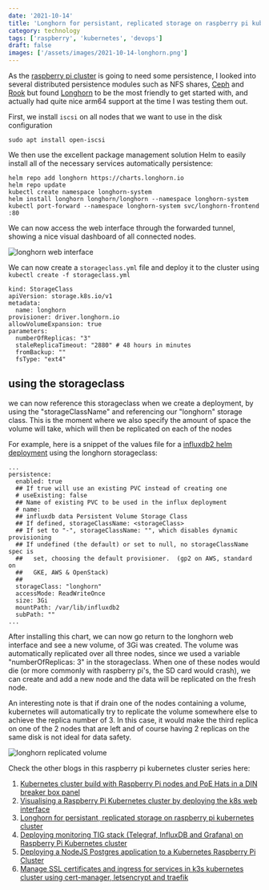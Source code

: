 ```yaml
---
date: '2021-10-14'
title: 'Longhorn for persistant, replicated storage on raspberry pi kubernetes cluster'
category: technology
tags: ['raspberry', 'kubernetes', 'devops']
draft: false
images: ['/assets/images/2021-10-14-longhorn.png']
---
```


As the [raspberry pi cluster](../blog/kubernetes-cluster-build-with-raspberry-pi-and-poe-hats) is going to need some persistence, I looked into several distributed persistence modules such as NFS shares, [Ceph](https://ceph.io) and [Rook](https://rook.io) but found [Longhorn](https://longhorn.io) to be the most friendly to get started with, and actually had quite nice arm64 support at the time I was testing them out.

First, we install `iscsi` on all nodes that we want to use in the disk configuration

```
sudo apt install open-iscsi
```

We then use the excellent package management solution Helm to easily install all of the necessary services automatically
persistence:

```
helm repo add longhorn https://charts.longhorn.io
helm repo update
kubectl create namespace longhorn-system
helm install longhorn longhorn/longhorn --namespace longhorn-system
kubectl port-forward --namespace longhorn-system svc/longhorn-frontend :80
```

We can now access the web interface through the forwarded tunnel, showing a nice visual dashboard of all connected nodes.

![longhorn web interface](/assets/images/2021-10-14-longhorn.png)

We can now create a `storageclass.yml` file and deploy it to the cluster using `kubectl create -f storageclass.yml`

```
kind: StorageClass
apiVersion: storage.k8s.io/v1
metadata:
  name: longhorn
provisioner: driver.longhorn.io
allowVolumeExpansion: true
parameters:
  numberOfReplicas: "3"
  staleReplicaTimeout: "2880" # 48 hours in minutes
  fromBackup: ""
  fsType: "ext4"
```

## using the storageclass

we can now reference this storageclass when we create a deployment, by using the "storageClassName" and referencing our "longhorn" storage class. This is the moment where we also specify the amount of space the volume will take, which will then be replicated on each of the nodes

For example, here is a snippet of the values file for a [influxdb2 helm deployment](https://github.com/influxdata/helm-charts/tree/master/charts/influxdb2) using the longhorn storageclass:

```
...
persistence:
  enabled: true
  ## If true will use an existing PVC instead of creating one
  # useExisting: false
  ## Name of existing PVC to be used in the influx deployment
  # name:
  ## influxdb data Persistent Volume Storage Class
  ## If defined, storageClassName: <storageClass>
  ## If set to "-", storageClassName: "", which disables dynamic provisioning
  ## If undefined (the default) or set to null, no storageClassName spec is
  ##   set, choosing the default provisioner.  (gp2 on AWS, standard on
  ##   GKE, AWS & OpenStack)
  ##
  storageClass: "longhorn"
  accessMode: ReadWriteOnce
  size: 3Gi
  mountPath: /var/lib/influxdb2
  subPath: ""
...
```

After installing this chart, we can now go return to the longhorn web interface and see a new volume, of 3Gi was created. The volume was automatically replicated over all three nodes, since we used a variable "numberOfReplicas: 3" in the storageclass. When one of these nodes would die (or more commonly with raspberry pi's, the SD card would crash), we can create and add a new node and the data will be replicated on the fresh node.

An interesting note is that if drain one of the nodes containing a volume, kubernetes will automatically try to replicate the volume somewhere else to achieve the replica number of 3. In this case, it would make the third replica on one of the 2 nodes that are left and of course having 2 replicas on the same disk is not ideal for data safety.

![longhorn replicated volume](/assets/images/2021-10-14-longhorn-volume.png)

Check the other blogs in this raspberry pi kubernetes cluster series here:

1. [Kubernetes cluster build with Raspberry Pi nodes and PoE Hats in a DIN breaker box panel](../blog/kubernetes-cluster-build-with-raspberry-pi-and-poe-hats)
2. [Visualising a Raspberry Pi Kubernetes cluster by deploying the k8s web interface](../blog/visualising-raspberry-pi-kubernetes-cluster-by-deploying-the-k8s-interface)
3. [Longhorn for persistant, replicated storage on raspberry pi kubernetes cluster](../blog/installing-longhorn-for-persistent-replicated-storage-on-raspberry-pi-kubernetes-cluster)
4. [Deploying monitoring TIG stack (Telegraf, InfluxDB and Grafana) on Raspberry Pi Kubernetes cluster](../blog/deploying-monitoring-tig-stack-telegraf-influxdb-grafana-on-raspberry-pi-kubernetes-cluster)
5. [Deploying a NodeJS Postgres application to a Kubernetes Raspberry Pi Cluster](../blog/deploying-a-nodejs-postgres-application-to-kubernetes-raspberry-pi-cluster)
6. [Manage SSL certificates and ingress for services in k3s kubernetes cluster using cert-manager, letsencrypt and traefik](../blog/manage-ssl-certificates-and-ingress-for-services-in-k3s-kubernetes-cluster-using-cert-manager-letsencrypt-and-traefik)
